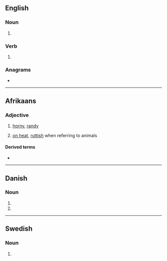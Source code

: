 {{also|Jags}}
==English==

===Noun===
{{head|en|noun plural form}}

# {{plural of|jag|lang=en}}

===Verb===
{{head|en|verb form}}

# {{en-third-person singular of|jag}}

===Anagrams===
* {{anagrams|en|a=agjs|AGJs|JGAs}}

----

==Afrikaans==

===Adjective===
{{af-adj}}

# {{lb|af|coarse}} [[horny]], [[randy]]
# [[on heat]], [[ruttish]] when referring to animals

====Derived terms====
* {{l|af|jagsheid}}

----

==Danish==

===Noun===
{{head|da|noun form|g=n}}

# {{inflection of|da|jag||indef|gen|s}}
# {{inflection of|da|jag||indef|gen|p}}

----

==Swedish==

===Noun===
{{head|sv|noun form}}

# {{sv-noun-form-indef-gen|jag}}